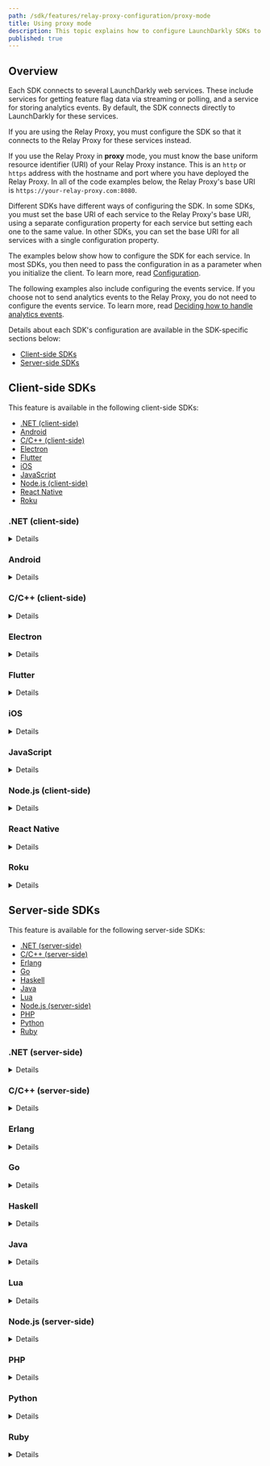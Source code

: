 ```yaml
---
path: /sdk/features/relay-proxy-configuration/proxy-mode
title: Using proxy mode
description: This topic explains how to configure LaunchDarkly SDKs to connect to your Relay Proxy when you are running in proxy mode.
published: true
---
```


## Overview

Each SDK connects to several LaunchDarkly web services. These include services for getting feature flag data via streaming or polling, and a service for storing analytics events. By default, the SDK connects directly to LaunchDarkly for these services.

If you are using the Relay Proxy, you must configure the SDK so that it connects to the Relay Proxy for these services instead.

If you use the Relay Proxy in **proxy** mode, you must know the base uniform resource identifier (URI) of your Relay Proxy instance. This is an `http` or `https` address with the hostname and port where you have deployed the Relay Proxy. In all of the code examples below, the Relay Proxy's base URI is `https://your-relay-proxy.com:8080`.

Different SDKs have different ways of configuring the SDK. In some SDKs, you must set the base URI of each service to the Relay Proxy's base URI, using a separate configuration property for each service but setting each one to the same value. In other SDKs, you can set the base URI for all services with a single configuration property.

The examples below show how to configure the SDK for each service. In most SDKs, you then need to pass the configuration in as a parameter when you initialize the client. To learn more, read [Configuration](/sdk/features/config).

The following examples also include configuring the events service. If you choose not to send analytics events to the Relay Proxy, you do not need to configure the events service. To learn more, read [Deciding how to handle analytics events](/sdk/features/relay-proxy-configuration#deciding-how-to-handle-analytics-events).

Details about each SDK's configuration are available in the SDK-specific sections below:

* [Client-side SDKs](#client-side-sdks)
* [Server-side SDKs](#server-side-sdks)

## Client-side SDKs

This feature is available in the following client-side SDKs:

* [.NET (client-side)](#net-client-side)
* [Android](#android)
* [C/C++ (client-side)](#cc-client-side)
* [Electron](#electron)
* [Flutter](#flutter)
* [iOS](#ios)
* [JavaScript](#javascript)
* [Node.js (client-side)](#nodejs-client-side)
* [React Native](#react-native)
* [Roku](#roku)


### .NET (client-side)

<Details summary="Expand .NET (client-side) code sample">

To connect the SDK to the Relay Proxy, use the `ServiceEndpoints` builder method and `Components.ServiceEndpoints().RelayProxy` to specify the base URI of your Relay Proxy:

<CodeTabs
  defaultValue="csharp"
  values={[
    { label: '.NET (client-side)', value: 'csharp' }
  ]
}>
<CodeTabItem value="csharp">

```csharp
var config = Configuration.Builder("YOUR_MOBILE_KEY")
    .ServiceEndpoints(Components.ServiceEndpoints()
      .RelayProxy("https://your-relay-proxy.com:8080"))
    .Build();

```
</CodeTabItem>
</CodeTabs>
</Details>

### Android

<Details summary="Expand Android code sample">

To connect the SDK to the Relay Proxy, use the `streamUri`, `pollUri`, and `eventsUri` builder methods to specify the base URI of your Relay Proxy:

<CodeTabs
  defaultValue="java"
  values={[
    { label: 'Java', value: 'java', },
    { label: 'Kotlin', value: 'kotlin' }
  ]
}>
<CodeTabItem value="java">

```java
LDConfig ldConfig = new LDConfig.Builder()
  .mobileKey("YOUR_MOBILE_KEY")
  .streamUri(Uri.parse("https://your-relay-proxy.com:8080"))
  .pollUri(Uri.parse("https://your-relay-proxy.com:8080"))
  .eventsUri(Uri.parse("https://your-relay-proxy.com:8080"))
  .build();
```

</CodeTabItem>
<CodeTabItem value="kotlin">

```kotlin

val ldConfig: LDConfig = LDConfig.Builder()
  .setMobileKey("YOUR_MOBILE_KEY")
  .streamUri(Uri.parse("https://your-relay-proxy.com:8080"))
  .pollUri(Uri.parse("https://your-relay-proxy.com:8080"))
  .eventsUri(Uri.parse("https://your-relay-proxy.com:8080"))
  .build();
```

</CodeTabItem>
</CodeTabs>
</Details>

### C/C++ (client-side)

<Details summary="Expand C/C++ (client-side) code sample">

To connect the SDK to the Relay Proxy, use `LDConfigSetStreamURI`, `LDConfigSetAppURI`, and `LDConfigSetEventsURI` to specify the base URI of your Relay Proxy:

<CodeTabs
  defaultValue="c"
  values={[
    { label: 'C/C++', value: 'c' }
    ]
}>
<CodeTabItem value="c">

```c
struct LDConfig *config = LDConfigNew("YOUR_MOBILE_KEY");
LDConfigSetStreamURI(config, "https://your-relay-proxy.com:8080");
LDConfigSetAppURI(config, "https://your-relay-proxy.com:8080");
LDConfigSetEventsURI(config, "https://your-relay-proxy.com:8080");
```

</CodeTabItem>
</CodeTabs>
</Details>

### Electron

<Details summary="Expand Electron code sample">

To connect the SDK to the Relay Proxy, set the `streamUrl`, `baseUrl`, and `eventsUrl` options to the base URI of your Relay Proxy:

<CodeTabs
  defaultValue="js"
  values={[
    { label: 'JavaScript', value: 'js', },
    { label: 'TypeScript', value: 'ts', },
  ]
}>
<CodeTabItem value="js">

```js
const options = {
  streamUrl: 'https://your-relay-proxy.com:8080',
  baseUrl: 'https://your-relay-proxy.com:8080',
  eventsUrl: 'https://your-relay-proxy.com:8080'
};
```

</CodeTabItem>
<CodeTabItem value="ts">

```ts
import * as LDElectron from 'launchdarkly-electron-client-sdk';

const options: LDElectron.LDOptions = {
  streamUrl: 'https://your-relay-proxy.com:8080',
  baseUrl: 'https://your-relay-proxy.com:8080',
  eventsUrl: 'https://your-relay-proxy.com:8080',
};
```

</CodeTabItem>
</CodeTabs>
</Details>

### Flutter

<Details summary="Expand Flutter code sample">

To connect the SDK to the Relay Proxy, use the `streamUri`, `pollUri`, and `eventsUri` builder methods to specify the base URI of your Relay Proxy:

<CodeTabs
  defaultValue="dart"
  values={[
    { label: 'Dart', value: 'dart', },
  ]
}>
<CodeTabItem value="dart">

```dart
LDConfig ldConfig = LDConfigBuilder("YOUR_MOBILE_KEY")
  .streamUri("https://your-relay-proxy.com:8080")
  .pollUri("https://your-relay-proxy.com:8080")
  .eventsUri("https://your-relay-proxy.com:8080")
  .build();
```

</CodeTabItem>
</CodeTabs>
</Details>

### iOS

<Details summary="Expand iOS code sample">

To connect the SDK to the Relay Proxy, set the `streamUrl`, `baseUrl`, and `eventsUrl` properties to the base URI of your Relay Proxy:

<CodeTabs
  defaultValue="swift"
  values={[
    { label: 'iOS (Swift)', value: 'swift'},
    { label: 'iOS (Objective-C)', value: 'objc'},
  ]
}>
<CodeTabItem value="swift">

```swift
var ldConfig = LDConfig(mobileKey: "YOUR_MOBILE_KEY")
ldConfig.streamUrl = URL(string: "https://your-relay-proxy.com:8080")
ldConfig.baseUrl = URL(string: "https://your-relay-proxy.com:8080")
ldConfig.eventsUrl = URL(string: "https://your-relay-proxy.com:8080")
```

</CodeTabItem>
<CodeTabItem value="objc">

```objectivec
LDConfig *ldConfig = [[LDConfig alloc] initWithMobileKey:@"YOUR_MOBILE_KEY"];
ldConfig.streamUrl = URL(string: "https://your-relay-proxy.com:8080")
ldConfig.baseUrl = URL(string: "https://your-relay-proxy.com:8080")
ldConfig.eventsUrl = URL(string: "https://your-relay-proxy.com:8080")
```

</CodeTabItem>
</CodeTabs>
</Details>

### JavaScript

<Details summary="Expand JavaScript code sample">

To connect the SDK to the Relay Proxy, set the `streamUrl`, `baseUrl`, and `eventsUrl` properties to the base URI of your Relay Proxy:

<CodeTabs
  defaultValue="js"
  values={[
    { label: 'JavaScript', value: 'js' },
    { label: 'TypeScript', value: 'ts' },
  ]
}>
<CodeTabItem value="js">

```js
const options = {
  streamUrl: 'https://your-relay-proxy.com:8080',
  baseUrl: 'https://your-relay-proxy.com:8080',
  eventsUrl: 'https://your-relay-proxy.com:8080'
};

```

</CodeTabItem>
<CodeTabItem value="ts">

```ts
import * as ld from 'launchdarkly-js-client-sdk';

const options: ld.LDOptions = {
  streamUrl: 'https://your-relay-proxy.com:8080',
  baseUrl: 'https://your-relay-proxy.com:8080',
  eventsUrl: 'https://your-relay-proxy.com:8080',
};

```

</CodeTabItem>
</CodeTabs>
</Details>

### Node.js (client-side)

<Details summary="Expand Node.js (client-side) code sample">

To connect the SDK to the Relay Proxy, set the `streamUrl`, `baseUrl`, and `eventsUrl` properties to the base URI of your Relay Proxy:

<CodeTabs defaultValue="js"
  values={[
    { label: 'JavaScript', value: 'js' },
    { label: 'TypeScript', value: 'ts' },
  ]
}>
<CodeTabItem value="js">

```js
const options = {
  streamUrl: 'https://your-relay-proxy.com:8080',
  baseUrl: 'https://your-relay-proxy.com:8080',
  eventsUrl: 'https://your-relay-proxy.com:8080'
};

```

</CodeTabItem>
<CodeTabItem value="ts">

```ts
import * as ld from 'launchdarkly-node-client-sdk';

const options: ld.LDOptions = {
  streamUrl: 'https://your-relay-proxy.com:8080',
  baseUrl: 'https://your-relay-proxy.com:8080',
  eventsUrl: 'https://your-relay-proxy.com:8080',
};
```

</CodeTabItem>
</CodeTabs>
</Details>

### React Native

<Details summary="Expand React Native code sample">

To connect the SDK to the Relay Proxy, set the `streamUri`, `pollUri`, and `eventsUri` properties to the base URI of your Relay Proxy:

<CodeTabs
  defaultValue="js"
  values={[
    { label: 'JavaScript', value: 'js' },
    { label: 'TypeScript', value: 'ts' },
  ]
}>
<CodeTabItem value="js">

```js
let config = {
  mobileKey: 'YOUR_MOBILE_KEY',
  streamUri: 'https://your-relay-proxy.com:8080',
  pollUri: 'https://your-relay-proxy.com:8080',
  eventsUri: 'https://your-relay-proxy.com:8080',
};
```

</CodeTabItem>
<CodeTabItem value="ts">

```ts
import LDClient, * as ld from 'launchdarkly-react-native-client-sdk';

let config: ld.LDConfig = {
  mobileKey: 'YOUR_MOBILE_KEY',
  streamUri: 'https://your-relay-proxy.com:8080',
  pollUri: 'https://your-relay-proxy.com:8080',
  eventsUri: 'https://your-relay-proxy.com:8080',
};
```

</CodeTabItem>
</CodeTabs>
</Details>

### Roku

<Details summary="Expand Roku code sample">

To connect the SDK to the Relay Proxy, use the `setStreamURI`, `setAppURI`, and `setEventsURI` methods to specify the base URI of your Relay Proxy:

<CodeTabs
  defaultValue="brightscript"
  values={[
    { label: 'Roku (Brightscript)', value: 'brightscript' },
  ]
}>
<CodeTabItem value="brightscript">

```brightscript
REM for a legacy Roku application
config = LaunchDarklyConfig("YOUR_MOBILE_KEY")

REM for a SceneGraph Roku Application
config = LaunchDarklyConfig("YOUR_MOBILE_KEY", CLIENT_SCENEGRAPH_NODE)

config.setStreamURI("https://your-relay-proxy.com:8080")
config.setAppURI("https://your-relay-proxy.com:8080")
config.setEventsURI("https://your-relay-proxy.com:8080")

```

</CodeTabItem>
</CodeTabs>
</Details>

## Server-side SDKs

This feature is available for the following server-side SDKs:

* [.NET (server-side)](#net-server-side)
* [C/C++ (server-side)](#cc-server-side)
* [Erlang](#erlang)
* [Go](#go)
* [Haskell](#haskell)
* [Java](#java)
* [Lua](#lua)
* [Node.js (server-side)](#nodejs-server-side)
* [PHP](#php)
* [Python](#python)
* [Ruby](#ruby)

### .NET (server-side)

<Details summary="Expand .NET (server-side) code sample">

To connect the SDK to the Relay Proxy, use the `ServiceEndpoints` builder method and `Components.ServiceEndpoints().RelayProxy` to specify the base URI of your Relay Proxy:

<CodeTabs
  defaultValue="dotnet"
  values={[
    { label: '.NET', value: 'dotnet' },
    { label: '.NET SDK versions 6.2.x and earlier', value: 'dotnet-pre-6.3' },
  ]
}>
<CodeTabItem value="dotnet">

```csharp
var config = Configuration.Builder("YOUR_SDK_KEY")
    .ServiceEndpoints(Components.ServiceEndpoints()
      .RelayProxy("https://your-relay-proxy.com:8080"))
    .Build();
```
</CodeTabItem>
<CodeTabItem value="dotnet-pre-6.3">

```csharp
// Prior to version 6.3.0, the base URI had to be specified for each service,
// depending on which services you were actually using. To use the Relay
// Proxy in proxy mode for both streaming and events:

var config = Configuration.Builder("YOUR_SDK_KEY")
    .DataSource(Components.StreamingDataSource()
       .BaseUri("https://your-relay-proxy.com:8080"))
    .Events(Components.SendEvents()
       .BaseUri("https://your-relay-proxy.com:8080"))
    .Build();

// Alternatively, if you are using the Relay Proxy in proxy mode for streaming,
// but want to send events directly to LaunchDarkly, use:

var config = Configuration.Builder("YOUR_SDK_KEY")
    .DataSource(Components.StreamingDataSource()
      .BaseUri("https://your-relay-proxy.com:8080"))
    .Build();
```

</CodeTabItem>
</CodeTabs>
</Details>

### C/C++ (server-side)

<Details summary="Expand C/C++ (server-side) code sample">

To connect the SDK to the Relay Proxy, use `LDConfigSetStreamURI`, `LDConfigSetBaseURI`, and `LDConfigSetEventsURI` to specify the base URI of your Relay Proxy:

<CodeTabs
  defaultValue="c"
  values={[
    { label:'C/C++', value: 'c' },
  ]
}>
<CodeTabItem value="c">

```c
struct LDConfig *config = LDConfigNew("YOUR_SDK_KEY");
LDConfigSetStreamURI(config, "https://your-relay-proxy.com:8080");
LDConfigSetBaseURI(config, "https://your-relay-proxy.com:8080");
LDConfigSetEventsURI(config, "https://your-relay-proxy.com:8080");
```

</CodeTabItem>
</CodeTabs>
</Details>

### Erlang

<Details summary="Expand Erlang code sample">

To connect the SDK to the Relay Proxy, set the `stream_uri`, `base_uri`, and `events_uri` properties to the base URI of your Relay Proxy:

<CodeTabs
  defaultValue="erlang"
  values={[
    { label: 'Erlang', value: 'erlang', }
  ]
}>
<CodeTabItem value="erlang">

```
ldclient:start_instance("YOUR_SDK_KEY", #{
  stream_uri => "https://your-relay-proxy.com:8080",
  base_uri => "https://your-relay-proxy.com:8080",
  events_uri => "https://your-relay-proxy.com:8080"
})

```

</CodeTabItem>
</CodeTabs>
</Details>

### Go

<Details summary="Expand Go code sample">

To connect the SDK to the Relay Proxy, use the `Config.ServiceEndpoints` property and `ldcomponents.RelayProxyEndpoints()` to specify the base URI of your Relay Proxy:

<CodeTabs
  defaultValue="go"
  values={[
    { label: 'Go', value: 'go', },
    { label: 'Go SDK versions 5.7.x and earlier', value: 'go-pre-5.8', }
  ]
}>
<CodeTabItem value="go">

```go

// To use the Replay Proxy in proxy mode for both streaming and events:

config := ld.Config{
    ServiceEndpoints: ldcomponents.RelayProxyEndpoints(
      "https://your-relay-proxy.com:8080"),
}

// Alternatively, to use the Relay Proxy in proxy mode for streaming,
// but send events directly to LaunchDarkly, use:
config := ld.Config{
    ServiceEndpoints: ldcomponents.RelayProxyEndpointsWithoutEvents(
        "https://your-relay-proxy.com:8080"),
}

```

</CodeTabItem>
<CodeTabItem value="go-pre-5.8">

```go

// Prior to version 5.8.0, the base URI had to be specified for each service,
// depending on which services you were actually using.
// To use the Relay Proxy in proxy mode for both streaming and events:


config := ld.Config{
    DataSource: ldcomponents.StreamingDataSource().
        BaseURI("https://your-relay-proxy.com:8080"),
    Events: ldcomponents.SendEvents().
        BaseURI("https://your-relay-proxy.com:8080"),
}

// Alternatively, to use the Relay Proxy in proxy mode for streaming,
// but send events to LaunchDarkly, use:

config := ld.Config{
    DataSource: ldcomponents.StreamingDataSource().
        BaseURI("https://your-relay-proxy.com:8080"),
}
```

</CodeTabItem>
</CodeTabs>
</Details>

### Haskell

<Details summary="Expand Haskell code sample">

To connect the SDK to the Relay Proxy, use `configSetStreamURI`, `configSetBaseURI`, and `configSetEventsURI` to specify the base URI of your Relay Proxy:

<CodeTabs
  defaultValue="haskell"
  values={[
    { label: 'Haskell', value: 'haskell', }
  ]
}>
<CodeTabItem value="haskell">

```haskell
{-# LANGUAGE OverloadedStrings #-}

import LaunchDarkly.Server.Config

import Data.Function ((&))

config :: Config
config = (makeConfig "YOUR_SDK_KEY")
    & configSetStreamURI "https://your-relay-proxy.com:8080"
    & configSetBaseURI "https://your-relay-proxy.com:8080"
    & configSetEventsURI "https://your-relay-proxy.com:8080"
```

</CodeTabItem>
</CodeTabs>
</Details>

### Java

<Details summary="Expand Java code sample">

To connect the SDK to the Relay Proxy, set the `baseURI` property of each service to the base URI of your Relay Proxy:

<CodeTabs
  defaultValue="java"
  values={[
    { label: 'Java', value: 'java', },
  ]
}>
<CodeTabItem value="java">

```java
LDConfig config = new LDConfig.Builder()
  .dataSource(Components.streamingDataSource()
    .baseURI(URI.create("https://your-relay-proxy.com:8080"))
  .events(Components.sendEvents()
    .baseURI(URI.create("https://your-relay-proxy.com:8080"))
  .build();
```

</CodeTabItem>
</CodeTabs>
</Details>

### Lua

<Details summary="Expand Lua code sample">

To connect the SDK to the Relay Proxy, set the `streamURI`, `baseURI`, and `eventsURI` properties to the base URI of your Relay Proxy:

<CodeTabs
  defaultValue="lua"
  values={[
    { label: 'Lua', value: 'lua', },
  ]
}>
<CodeTabItem value="lua">

```lua
local config = {
    key = YOUR_SDK_KEY,
    streamURI = "https://your-relay-proxy.com:8080",
    baseUri = "https://your-relay-proxy.com:8080",
    eventsURI = "https://your-relay-proxy.com:8080",
}

```

</CodeTabItem>
</CodeTabs>
</Details>

### Node.js (server-side)

<Details summary="Expand Node.js (server-side) code sample">

To connect the SDK to the Relay Proxy, set the `streamUri`, `baseUri`, and `eventsUri` properties to the base URI of your Relay Proxy:

<CodeTabs
  defaultValue="js"
  values={[
    { label: 'JavaScript', value: 'js', },
    { label: 'TypeScript', value: 'ts', },
  ]
}>
<CodeTabItem value="js">

```js
const options = {
  streamUri: 'https://your-relay-proxy.com:8080',
  baseUri: 'https://your-relay-proxy.com:8080',
  eventsUri: 'https://your-relay-proxy.com:8080',
};
```

</CodeTabItem>
<CodeTabItem value="ts">

```ts
import * as ld from 'launchdarkly-node-server-sdk';

const options ld.LDOptions = {
  streamUri: 'https://your-relay-proxy.com:8080',
  baseUri: 'https://your-relay-proxy.com:8080',
  eventsUri: 'https://your-relay-proxy.com:8080',
};
```

</CodeTabItem>
</CodeTabs>
</Details>


### PHP

<Details summary="Expand PHP code sample">

To connect the SDK to the Relay Proxy, set the `base_uri` and `events_uri` properties to the base URI of your Relay Proxy:

<CodeTabs
  defaultValue="php"
  values={[
    { label: 'PHP', value: 'php', }
  ]
}>
<CodeTabItem value="php">

```php
$client = new LaunchDarkly\LDClient("YOUR_SDK_KEY",
    [ "base_uri" => "https://your-relay-proxy.com:8080",
      "events_uri" => "https://your-relay-proxy.com:8080" ]);
```

</CodeTabItem>
</CodeTabs>

There is not a streaming service for the PHP SDK.
</Details>

### Python

<Details summary="Expand Python code sample">

To connect the SDK to the Relay Proxy, set the `stream_uri`, `base_uri`, and `events_uri` properties to the base URI of your Relay Proxy:

<CodeTabs
  defaultValue="python"
  values={[
    { label: 'Python', value: 'python' },
  ]
}>
<CodeTabItem value="python">

```py
config = Config(sdk_key='YOUR_SDK_KEY',
  stream_uri="https://your-relay-proxy.com:8080",
  base_uri="https://your-relay-proxy.com:8080",
  events_uri="https://your-relay-proxy.com:8080")
```

</CodeTabItem>
</CodeTabs>
</Details>

### Ruby

<Details summary="Expand Ruby code sample">

To connect the SDK to the Relay Proxy, set the service endpoints to the base URI of your Relay Proxy:

<CodeTabs
  defaultValue="ruby"
  values={[
    { label: 'Ruby', value: 'ruby', }
  ]
}>
<CodeTabItem value="ruby">

```ruby
config = LaunchDarkly::Config.new(
  stream_uri: "https://your-relay-proxy.com:8080",
  base_uri: "https://your-relay-proxy.com:8080",
  events_uri: "https://your-relay-proxy.com:8080")
```

</CodeTabItem>
</CodeTabs>
</Details>
